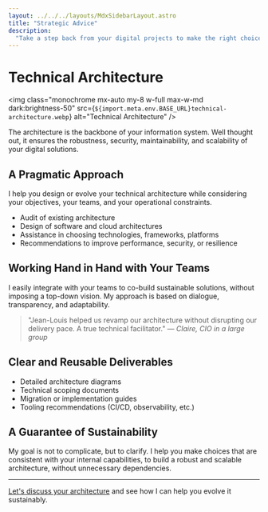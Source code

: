```yaml
---
layout: ../../../layouts/MdxSidebarLayout.astro
title: "Strategic Advice"
description:
  "Take a step back from your digital projects to make the right choices."
---
```



# Technical Architecture

<img
  class="monochrome mx-auto my-8 w-full max-w-md dark:brightness-50"
  src={`${import.meta.env.BASE_URL}technical-architecture.webp`}
  alt="Technical Architecture"
/>

The architecture is the backbone of your information system. Well thought out, it ensures the robustness, security, maintainability, and scalability of your digital solutions.

## A Pragmatic Approach

I help you design or evolve your technical architecture while considering your objectives, your teams, and your operational constraints.

- Audit of existing architecture
- Design of software and cloud architectures
- Assistance in choosing technologies, frameworks, platforms
- Recommendations to improve performance, security, or resilience

## Working Hand in Hand with Your Teams

I easily integrate with your teams to co-build sustainable solutions, without imposing a top-down vision. My approach is based on dialogue, transparency, and adaptability.

> "Jean-Louis helped us revamp our architecture without disrupting our delivery pace. A true technical facilitator." — _Claire, CIO in a large group_

## Clear and Reusable Deliverables

- Detailed architecture diagrams
- Technical scoping documents
- Migration or implementation guides
- Tooling recommendations (CI/CD, observability, etc.)

## A Guarantee of Sustainability

My goal is not to complicate, but to clarify. I help you make choices that are consistent with your internal capabilities, to build a robust and scalable architecture, without unnecessary dependencies.

---

[Let's discuss your architecture](../fr/contact) and see how I can help you evolve it sustainably.